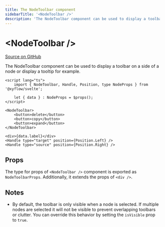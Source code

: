 ```yaml
---
title: The NodeToolbar component
sidebarTitle: '<NodeToolbar />'
description: 'The NodeToolbar component can be used to display a toolbar on a side of a node or display a tooltip for example.'
---
```


# &lt;NodeToolbar />

[Source on GitHub](https://github.com/xyflow/xyflow/blob/main/packages/svelte/src/lib/plugins/NodeToolbar/NodeToolbar.svelte)

The NodeToolbar component can be used to display a toolbar on a side of a node or display a tooltip for example.

```svelte filename="CustomNode.svelte"
<script lang="ts">
	import { NodeToolbar, Handle, Position, type NodeProps } from '@xyflow/svelte';

	let { data } : NodeProps = $props();
</script>

<NodeToolbar>
	<button>delete</button>
	<button>copy</button>
	<button>expand</button>
</NodeToolbar>

<div>{data.label}</div>
<Handle type="target" position={Position.Left} />
<Handle type="source" position={Position.Right} />
```

## Props

The type for props of `<NodeToolbar />` component is exported as `NodeToolbarProps`. Additionally, it extends the props of `<div />`.

<APIDocs componentName="NodeToolbar" groupKeys="HTMLAttributes<HTMLDivElement>" />

## Notes

- By default, the toolbar is only visible when a node is selected. If multiple
  nodes are selected it will not be visible to prevent overlapping toolbars or
  clutter. You can override this behavior by setting the `isVisible` prop to
  `true`.

